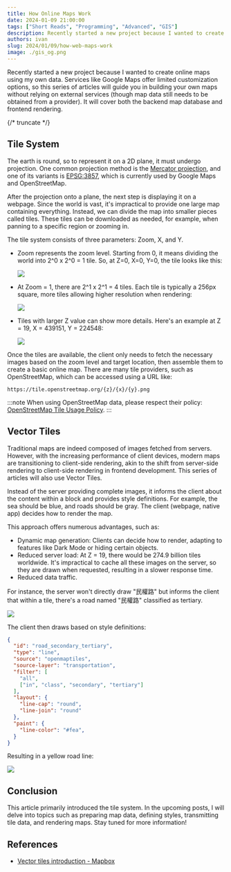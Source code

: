 ```yaml
---
title: How Online Maps Work
date: 2024-01-09 21:00:00
tags: ["Short Reads", "Programming", "Advanced", "GIS"]
description: Recently started a new project because I wanted to create online maps using my own data. Services like Google Maps offer limited customization options, so this series of articles will guide you in building your own maps without relying on external services (though map data still needs to be obtained from a provider). It will cover both the backend map database and frontend rendering.
authors: ivan
slug: 2024/01/09/how-web-maps-work
image: ./gis_og.png
---
```


Recently started a new project because I wanted to create online maps using my own data. Services like Google Maps offer limited customization options, so this series of articles will guide you in building your own maps without relying on external services (though map data still needs to be obtained from a provider). It will cover both the backend map database and frontend rendering.


<GisSeries />

{/* truncate */}


<MapTiler url="https://api.maptiler.com/maps/770b1ea1-dd5c-4faa-bac0-9568babe7c12/?key={key}#5.5/23.78510/121.26366" width="100%" />

## Tile System

The earth is round, so to represent it on a 2D plane, it must undergo projection. One common projection method is the [Mercator projection](https://www.wikiwand.com/en/Mercator_projection), and one of its variants is [EPSG:3857](https://epsg.io/3857), which is currently used by Google Maps and OpenStreetMap.

After the projection onto a plane, the next step is displaying it on a webpage. Since the world is vast, it's impractical to provide one large map containing everything. Instead, we can divide the map into smaller pieces called tiles. These tiles can be downloaded as needed, for example, when panning to a specific region or zooming in.

The tile system consists of three parameters: Zoom, X, and Y.

- Zoom represents the zoom level. Starting from 0, it means dividing the world into 2^0 x 2^0 = 1 tile. So, at Z=0, X=0, Y=0, the tile looks like this:

  ![](./z0.png)

- At Zoom = 1, there are 2^1 x 2^1 = 4 tiles. Each tile is typically a 256px square, more tiles allowing higher resolution when rendering:

  ![](./z1.png)

- Tiles with larger Z value can show more details. Here's an example at Z = 19, X = 439151, Y = 224548:

  ![](./z19.png)

Once the tiles are available, the client only needs to fetch the necessary images based on the zoom level and target location, then assemble them to create a basic online map. There are many tile providers, such as OpenStreetMap, which can be accessed using a URL like:

```
https://tile.openstreetmap.org/{z}/{x}/{y}.png
```

:::note
When using OpenStreetMap data, please respect their policy: [OpenStreetMap Tile Usage Policy](https://operations.osmfoundation.org/policies/tiles/).
:::

## Vector Tiles

Traditional maps are indeed composed of images fetched from servers. However, with the increasing performance of client devices, modern maps are transitioning to client-side rendering, akin to the shift from server-side rendering to client-side rendering in frontend development. This series of articles will also use Vector Tiles.

Instead of the server providing complete images, it informs the client about the content within a block and provides style definitions. For example, the sea should be blue, and roads should be gray. The client (webpage, native app) decides how to render the map.

This approach offers numerous advantages, such as:
- Dynamic map generation: Clients can decide how to render, adapting to features like Dark Mode or hiding certain objects.
- Reduced server load: At Z = 19, there would be 274.9 billion tiles worldwide. It's impractical to cache all these images on the server, so they are drawn when requested, resulting in a slower response time.
- Reduced data traffic.

For instance, the server won't directly draw "民權路" but informs the client that within a tile, there's a road named "民權路" classified as tertiary.

![](./vt_example.png)

The client then draws based on style definitions:
```json
{
  "id": "road_secondary_tertiary",
  "type": "line",
  "source": "openmaptiles",
  "source-layer": "transportation",
  "filter": [
    "all",
    ["in", "class", "secondary", "tertiary"]
  ],
  "layout": {
    "line-cap": "round",
    "line-join": "round"
  },
  "paint": {
    "line-color": "#fea",
  }
}
```

Resulting in a yellow road line:

![](./road.png)

## Conclusion

This article primarily introduced the tile system. In the upcoming posts, I will delve into topics such as preparing map data, defining styles, transmitting tile data, and rendering maps. Stay tuned for more information!

<GisSeries />

## References
- [Vector tiles introduction - Mapbox](https://docs.mapbox.com/data/tilesets/guides/vector-tiles-introduction/)
